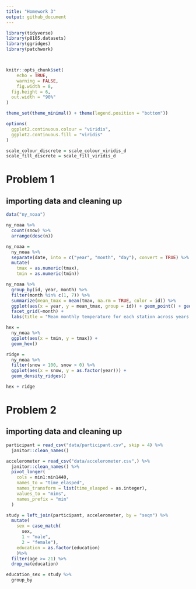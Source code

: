 ```yaml
---
title: "Homework 3"
output: github_document
---
```


```r
library(tidyverse)
library(p8105.datasets)
library(ggridges)
library(patchwork)



knitr::opts_chunk$set(
	echo = TRUE,
	warning = FALSE,
	fig.width = 8, 
  fig.height = 6,
  out.width = "90%"
)

theme_set(theme_minimal() + theme(legend.position = "bottom"))

options(
  ggplot2.continuous.colour = "viridis",
  ggplot2.continuous.fill = "viridis"
)

scale_colour_discrete = scale_colour_viridis_d
scale_fill_discrete = scale_fill_viridis_d
```

# Problem 1

## importing data and cleaning up
```r
data("ny_noaa")

ny_noaa %>% 
  count(snow) %>%
  arrange(desc(n))

ny_noaa = 
  ny_noaa %>% 
  separate(date, into = c("year", "month", "day"), convert = TRUE) %>% 
  mutate(
    tmax = as.numeric(tmax),
    tmin = as.numeric(tmin))
```

```r
ny_noaa %>% 
  group_by(id, year, month) %>% 
  filter(month %in% c(1, 7)) %>% 
  summarize(mean_tmax = mean(tmax, na.rm = TRUE, color = id)) %>% 
  ggplot(aes(x = year, y = mean_tmax, group = id)) + geom_point() + geom_path() +
  facet_grid(~month) +
  labs(title = "Mean monthly temperature for each station across years for January and July")
```

```r
hex = 
  ny_noaa %>% 
  ggplot(aes(x = tmin, y = tmax)) + 
  geom_hex()

ridge = 
  ny_noaa %>% 
  filter(snow < 100, snow > 0) %>%
  ggplot(aes(x = snow, y = as.factor(year))) + 
  geom_density_ridges()

hex + ridge
```

# Problem 2

## importing data and cleaning up
```r
participant = read_csv("data/participant.csv", skip = 4) %>% 
  janitor::clean_names()

accelerometer = read_csv("data/accelerometer.csv",) %>% 
  janitor::clean_names() %>% 
  pivot_longer(
    cols = min1:min1440,
    names_to = "time_elasped",
    names_transform = list(time_elasped = as.integer),
    values_to = "mims",
    names_prefix = "min"
  )

study = left_join(participant, accelerometer, by = "seqn") %>% 
  mutate(
    sex = case_match(
      sex,
      1 ~ "male",
      2 ~ "female"),
    education = as.factor(education)
    )%>% 
  filter(age >= 21) %>% 
  drop_na(education)


```


```r
education_sex = study %>%
  group_by
```

